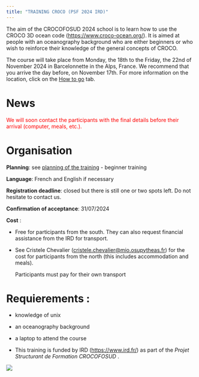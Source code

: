 ```yaml
---
title: "TRAINING CROCO (PSF 2024 IRD)"
---
```


The aim of the CROCOFOSUD 2024 school is to learn how to use the CROCO 3D ocean code (<https://www.croco-ocean.org/>). It is aimed at people with an oceanography background who are either beginners or who wish to reinforce their knowledge of the general concepts of CROCO. 

The course will take place from Monday, the 18th to the Friday, the 22nd of November 2024 in Barcelonnette in the Alps, France. We recommend that you arrive the day before, on November 17th. For more information on the location, click on the [How to go](transport.qmd) tab.


# News
<span style="color:red;"> We will soon contact the participants with the final details before their arrival (computer, meals, etc.).
</span>


# Organisation

**Planning**: see [planning of the training](Planning.qmd) - beginner training 

**Language**: French and English if necessary

**Registration deadline**: closed but there is still one or two spots left. Do not hesitate to contact us.

**Confirmation of acceptance**: 31/07/2024

**Cost** : 

- Free for participants from the south. They can also request financial assistance from the IRD for transport. 

- See Cristele Chevalier (<cristele.chevalier@mio.osupytheas.fr>) for the cost for participants from the north (this includes accommodation and meals). 
  
  Participants must pay for their own transport 

# Requierements : 

- knowledge of unix

- an oceanography background

- a laptop to attend the course 
- 
This training is funded by IRD (<https://www.ird.fr/>) as part of the _Projet Structurant de Formation CROCOFOSUD_ . 

![](images/logos.png)